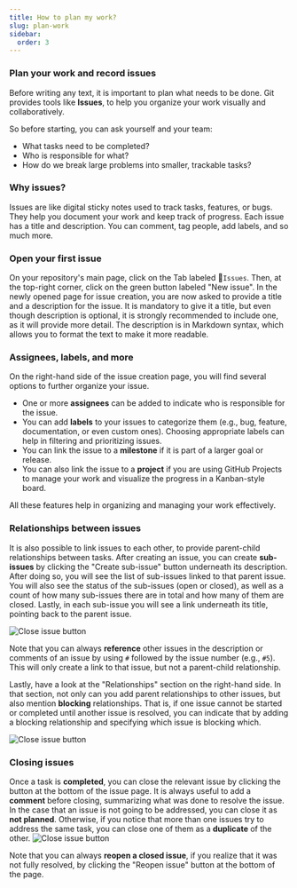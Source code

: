 ```yaml
---
title: How to plan my work?
slug: plan-work
sidebar:
  order: 3
---
```


### Plan your work and record issues

Before writing any text, it is important to plan what needs to be done.
Git provides tools like **Issues**, to help you organize your work visually and collaboratively.

So before starting, you can ask yourself and your team:
- What tasks need to be completed?
- Who is responsible for what?
- How do we break large problems into smaller, trackable tasks?

### Why issues?

Issues are like digital sticky notes used to track tasks, features, or bugs.
They help you document your work and keep track of progress.
Each issue has a title and description.
You can comment, tag people, add labels, and so much more.

### Open your first issue

On your repository's main page, click on the Tab labeled :radio_button:`Issues`.
Then, at the top-right corner, click on the green button labeled "New issue".
In the newly opened page for issue creation, you are now asked to provide a title and a description for the issue.
It is mandatory to give it a title, but even though description is optional, it is strongly recommended to include one, as it will provide more detail.
The description is in Markdown syntax, which allows you to format the text to make it more readable.

### Assignees, labels, and more

On the right-hand side of the issue creation page, you will find several options to further organize your issue.
- One or more **assignees** can be added to indicate who is responsible for the issue.
- You can add **labels** to your issues to categorize them (e.g., bug, feature, documentation, or even custom ones).
Choosing appropriate labels can help in filtering and prioritizing issues.
- You can link the issue to a **milestone** if it is part of a larger goal or release.
- You can also link the issue to a **project** if you are using GitHub Projects to manage your work and visualize the progress in a Kanban-style board.

All these features help in organizing and managing your work effectively.

### Relationships between issues
It is also possible to link issues to each other, to provide parent-child relationships between tasks.
After creating an issue, you can create **sub-issues** by clicking the "Create sub-issue" button underneath its description.
After doing so, you will see the list of sub-issues linked to that parent issue.
You will also see the status of the sub-issues (open or closed), as well as a count of how many sub-issues there are in total and how many of them are closed.
Lastly, in each sub-issue you will see a link underneath its title, pointing back to the parent issue.

![Close issue button](src/assets/sub-issue.png)

Note that you can always **reference** other issues in the description or comments of an issue by using `#` followed by the issue number (e.g., `#5`).
This will only create a link to that issue, but not a parent-child relationship.

Lastly, have a look at the "Relationships" section on the right-hand side.
In that section, not only can you add parent relationships to other issues, but also mention **blocking** relationships.
That is, if one issue cannot be started or completed until another issue is resolved, you can indicate that by adding a blocking relationship and specifying which issue is blocking which.

![Close issue button](src/assets/issue-relationships.png)

### Closing issues
Once a task is **completed**, you can close the relevant issue by clicking the button at the bottom of the issue page.
It is always useful to add a **comment** before closing, summarizing what was done to resolve the issue.
In the case that an issue is not going to be addressed, you can close it as **not planned**.
Otherwise, if you notice that more than one issues try to address the same task, you can close one of them as a **duplicate** of the other.
![Close issue button](src/assets/close-issue-button.png)

Note that you can always **reopen a closed issue**, if you realize that it was not fully resolved, by clicking the "Reopen issue" button at the bottom of the page.
